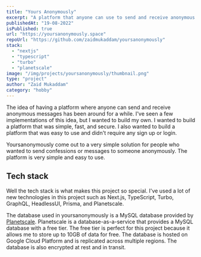 ```yaml
---
title: "Yours Anonymously"
excerpt: "A platform that anyone can use to send and receive anonymous messages."
publishedAt: "19-08-2022"
isPublished: true
url: "https://yoursanonymously.space"
repoUrl: "https://github.com/zaidmukaddam/yoursanonymously"
stack:
  - "nextjs"
  - "typescript"
  - "turbo"
  - "planetscale"
image: "/img/projects/yoursanonymously/thumbnail.png"
type: "project"
author: "Zaid Mukaddam"
category: "hobby"
---
```


<div id="introduction">

The idea of having a platform where anyone can send and receive anonymous messages has been around for a while. I've seen a few implementations of this idea, but I wanted to build my own. I wanted to build a platform that was simple, fast, and secure. I also wanted to build a platform that was easy to use and didn't require any sign up or login.

Yoursanonymously come out to a very simple solution for people who wanted to send confessions or messages to someone anonymously. The platform is very simple and easy to use.

</div>


## Tech stack

Well the tech stack is what makes this project so special. I've used a lot of new technologies in this project such as Next.js, TypeScript, Turbo, GraphQL, HeadlessUI, Prisma, and Planetscale.

The database used in yoursanonymously is a MySQL database provided by <a href="https://planetscale.com">Planetscale</a>. Planetscale is a database-as-a-service that provides a MySQL database with a free tier. The free tier is perfect for this project because it allows me to store up to 10GB of data for free. The database is hosted on Google Cloud Platform and is replicated across multiple regions. The database is also encrypted at rest and in transit.
